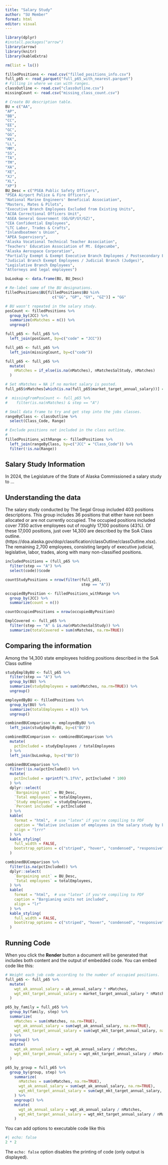 ```yaml
---
title: "Salary Study"
author: "SU Member"
format: html
editor: visual
---
```


```r

library(dplyr)
#install.packages("arrow")
library(arrow)
library(knitr)
library(kableExtra)

rm(list = ls())

filledPositions <- read.csv("filled_positions_info.csv")
full_p65 <- read_parquet("full_p65_with_nearest.parquet")
# Filling in where we can with ranges.
classOutline <- read.csv("classOutline.csv")
missingCount <- read.csv("missing_class_count.csv")

# Create BU description table.
BU = c("AA",
"AP",
"BB",
"CC",
"EE",
"GC",
"GG",
"KK",
"LL",
"MM",
"SS",
"TA",
"TM",
"XA",
"XE",
"XJ",
"XL",
"XP")
BU_Desc = c("PSEA Public Safety Officers",
"PSEA Airport Police & Fire Officers",
"National Marine Engineers' Beneficial Association",
"Masters, Mates & Pilots",
"Executive Branch Employees Excluded from Existing Units",
"ACOA Correctional Officers Unit",
"ASEA General Government (GG/GP/GY/GZ)",
"CEA Confidential Employees",
"LTC Labor, Trades & Crafts",
"Inlandboatmen's Union",
"APEA Supervisory",
"Alaska Vocational Technical Teacher Association",
"Teachers' Education Association of Mt. Edgecumbe",
"Alaska Aerospace Corporation",
"Partially Exempt & Exempt Executive Branch Employees / Postsecondary Education",
"Judicial Branch Exempt Employees / Judicial Branch (Judges)",
"Legislative Branch Employees",
"Attorneys and legal employees")

buLookup <- data.frame(BU, BU_Desc)

```

```r

# Re-label some of the BU designations.
filledPositions$BU[filledPositions$BU %in%
                     c("GG", "GP", "GY", "GZ")] = "GG"

# BU wasn't repeated in the salary study. 
posCount <- filledPositions %>%
  group_by(JCC) %>%
  summarize(nMatches = n()) %>%
  ungroup()

full_p65 <- full_p65 %>%
  left_join(posCount, by=c("code" = "JCC"))

full_p65 <- full_p65 %>%
  left_join(missingCount, by=c("code"))

full_p65 <- full_p65 %>%
  mutate(
    nMatches = if_else(is.na(nMatches), nMatchesSalStudy, nMatches)
  )

# Set nMatches = NA if no market salary is posted.
full_p65$nMatches[which(is.na(full_p65$market_target_annual_salary))] = NA

#  missingFromPosCount <- full_p65 %>%
#    filter(is.na(nMatches) & step == "A")

# Small data frame to try and get step into the jobs classes.
rangeByClass <- classOutline %>%
  select(Class_Code, Range)

# Exclude positions not included in the class outline.
# 
filledPositions_withRange <- filledPositions %>%
  left_join(rangeByClass, by=c("JCC" = "Class_Code")) %>%
  filter(!is.na(Range))

```

## Salary Study Information

In 2024, the Legislature of the State of Alaska Commissioned a salary study to ...

## Understanding the data

The salary study conducted by The Segal Group included 403 positions descriptions. This group includes 36 positions that either have not been allocated or are not currently occupied. The occupied positions included cover 7350 active employees out of roughly 17,100 positions (43%). Of these 17,000 positions, just over 14,300 are described by the SoA Class outline. (https://doa.alaska.gov/dop/classification/classOutline/classOutline.xlsx). The remaining 2,700 employees, consisting largely of executive judicial, legislative, labor, trades, along with many non-classified positions.

```r

includedPositions = (full_p65 %>%
  filter(step == "A") %>%
  select(code))$code

countStudyPositions = nrow(filter(full_p65, 
                                  step == "A"))

occupiedByPosition <- filledPositions_withRange %>% 
  group_by(JCC) %>%
  summarize(count = n())

countOccupiedPositions = nrow(occupiedByPosition)

EmplCovered <- full_p65 %>%
  filter(step == "A" & is.na(nMatchesSalStudy)) %>%
  summarize(totalCovered = sum(nMatches, na.rm=TRUE))

```

## Comparing the information

Among the 14,300 state employees holding positions described in the SoA Class outline


```r

studyEmplByBU <- full_p65 %>%
  filter(step == "A") %>%
  group_by(BU) %>%
  summarize(studyEmployees = sum(nMatches, na.rm=TRUE)) %>%
  ungroup()

employedByBU <- filledPositions %>%
  group_by(BU) %>%
  summarize(totalEmployees = n()) %>%
  ungroup()

combinedBUComparison <- employedByBU %>%
  left_join(studyEmplByBU, by=c("BU"))

combinedBUComparison <- combinedBUComparison %>%
  mutate(
    pctIncluded = studyEmployees / totalEmployees
  ) %>%
  left_join(buLookup, by=c("BU"))

combinedBUComparison %>%
  filter(!is.na(pctIncluded)) %>%
  mutate(
    pctIncluded = sprintf("%.1f%%", pctIncluded * 100)
  ) %>%
  dplyr::select(
    `Bargaining unit` = BU_Desc,
    `Total employees` = totalEmployees,
    `Study employees` = studyEmployees,
    `Percent included` = pctIncluded
  ) %>%
  kable(
    format = "html",  # use "latex" if you're compiling to PDF
    caption = "Relative inclusion of employees in the salary study by bargaining unit",
    align = "lrrr"
  ) %>%
  kable_styling(
    full_width = FALSE,
    bootstrap_options = c("striped", "hover", "condensed", "responsive")
  )

combinedBUComparison %>%
  filter(is.na(pctIncluded)) %>%
  dplyr::select(
    `Bargaining unit` = BU_Desc,
    `Total employees` = totalEmployees,
  ) %>%
  kable(
    format = "html",  # use "latex" if you're compiling to PDF
    caption = "Bargianing units not included",
    align = "lr"
  ) %>%
  kable_styling(
    full_width = FALSE,
    bootstrap_options = c("striped", "hover", "condensed", "responsive")
  )

```

## Running Code

When you click the **Render** button a document will be generated that includes both content and the output of embedded code. You can embed code like this:

```r

# Weight each job code according to the number of occupied positions.
full_p65 <- full_p65 %>%
  mutate(
    wgt_ak_annual_salary = ak_annual_salary * nMatches,
    wgt_mkt_target_annual_salary = market_target_annual_salary * nMatches
  )

p65_by_family = full_p65 %>%
  group_by(family, step) %>%
  summarize(
    nMatches = sum(nMatches, na.rm=TRUE),
    wgt_ak_annual_salary = sum(wgt_ak_annual_salary, na.rm=TRUE),
    wgt_mkt_target_annual_salary = sum(wgt_mkt_target_annual_salary, na.rm=TRUE)
  ) %>%
  ungroup() %>%
  mutate(
    wgt_ak_annual_salary = wgt_ak_annual_salary / nMatches,
    wgt_mkt_target_annual_salary = wgt_mkt_target_annual_salary / nMatches
  )

p65_by_group = full_p65 %>%
  group_by(group, step) %>%
    summarize(
      nMatches = sum(nMatches, na.rm=TRUE),
      wgt_ak_annual_salary = sum(wgt_ak_annual_salary, na.rm=TRUE),
      wgt_mkt_target_annual_salary = sum(wgt_mkt_target_annual_salary, na.rm=TRUE)
    ) %>%
    ungroup() %>%
    mutate(
      wgt_ak_annual_salary = wgt_ak_annual_salary / nMatches,
      wgt_mkt_target_annual_salary = wgt_mkt_target_annual_salary / nMatches
    )


```

You can add options to executable code like this

```r
#| echo: false
2 * 2
```

The `echo: false` option disables the printing of code (only output is displayed).

